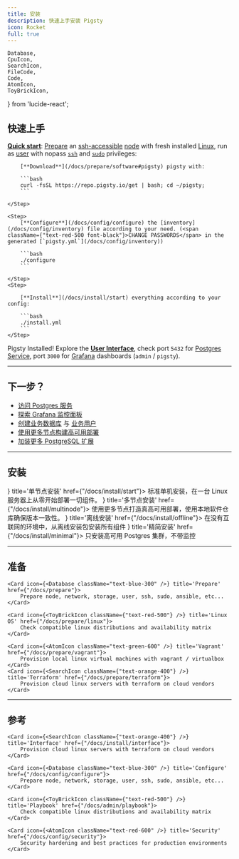 ```yaml
---
title: 安装
description: 快速上手安装 Pigsty
icon: Rocket
full: true
---
```


    Database,
    CpuIcon,
    SearchIcon,
    FileCode,
    Code,
    AtomIcon,
    ToyBrickIcon,
} from 'lucide-react';




## 快速上手

[**Quick start**](/docs/install/start): [Prepare](/docs/prepare) an [ssh-accessible](/docs/prepare/admin#check-accessibility) [node](/docs/prepare/hardware#node) with fresh installed [Linux](/docs/prepare/linux),
run as [user](/docs/prepare/admin#user) with nopass [`ssh`](/docs/prepare/admin#ssh) and [`sudo`](/docs/prepare/admin#sudo-privileges) privileges:

<Steps>
    <Step>

        [**Download**](/docs/prepare/software#pigsty) pigsty with:

        ```bash
        curl -fsSL https://repo.pigsty.io/get | bash; cd ~/pigsty;
        ```

    </Step>

    <Step>
        [**Configure**](/docs/config/configure) the [inventory](/docs/config/inventory) file according to your need. (<span className={"text-red-500 font-black"}>CHANGE PASSWORDS</span> in the generated [`pigsty.yml`](/docs/config/inventory))

        ```bash
        ./configure
        ```

    </Step>
    <Step>

        [**Install**](/docs/install/start) everything according to your config:

        ```bash
        ./install.yml
        ```
    </Step>


</Steps>


Pigsty Installed!  Explore the [**User Interface**](/docs/install/interface), check port `5432` for [Postgres](/pgsql) [Service](/pgsql/service), port `3000` for [Grafana](/docs/install/interface#grafana) dashboards (`admin` / `pigsty`).



--------

## 下一步？

- [访问 Postgres 服务](/docs/install/interface#postgresql)
- [探索 Grafana 监控面板](/docs/install/interface#grafana)
- [创建业务数据库](/pgsql/db#create-database) 与 [业务用户](/pgsql/user#create-user)
- [使用更多节点构建高可用部署](/docs/install/multinode)
- [加装更多 PostgreSQL 扩展](/pgsql/extension)


--------

## 安装


<Cards>
    <Card icon={<Database className="text-blue-300" />} title='单节点安装' href={"/docs/install/start"}>
        标准单机安装，在一台 Linux 服务器上从零开始部署一切组件。
    </Card>
    <Card icon={<AtomIcon className="text-green-600" />} title='多节点安装' href={"/docs/install/multinode"}>
        使用更多节点打造真高可用部署，使用本地软件仓库确保版本一致性。
    </Card>
    <Card icon={<SearchIcon className={"text-orange-400"} />} title='离线安装' href={"/docs/install/offline"}>
        在没有互联网的环境中，从离线安装包安装所有组件
    </Card>
    <Card icon={<ToyBrickIcon className={"text-red-500"} />} title='精简安装' href={"/docs/install/minimal"}>
        只安装高可用 Postgres 集群，不带监控
    </Card>
</Cards>


--------

## 准备

<Cards>

    <Card icon={<Database className="text-blue-300" />} title='Prepare' href={"/docs/prepare"}>
        Prepare node, network, storage, user, ssh, sudo, ansible, etc...
    </Card>

    <Card icon={<ToyBrickIcon className={"text-red-500"} />} title='Linux OS' href={"/docs/prepare/linux"}>
        Check compatible linux distributions and availability matrix
    </Card>

    <Card icon={<AtomIcon className="text-green-600" />} title='Vagrant' href={"/docs/prepare/vagrant"}>
        Provision local linux virtual machines with vagrant / virtualbox
    </Card>
    <Card icon={<SearchIcon className={"text-orange-400"} />} title='Terraform' href={"/docs/prepare/terraform"}>
        Provision cloud linux servers with terraform on cloud vendors
    </Card>

</Cards>


--------

## 参考

<Cards>

    <Card icon={<SearchIcon className={"text-orange-400"} />} title='Interface' href={"/docs/install/interface"}>
        Provision cloud linux servers with terraform on cloud vendors
    </Card>

    <Card icon={<Database className="text-blue-300" />} title='Configure' href={"/docs/config/configure"}>
        Prepare node, network, storage, user, ssh, sudo, ansible, etc...
    </Card>

    <Card icon={<ToyBrickIcon className={"text-red-500"} />} title='Playbook' href={"/docs/admin/playbook"}>
        Check compatible linux distributions and availability matrix
    </Card>

    <Card icon={<AtomIcon className="text-red-600" />} title='Security' href={"/docs/config/security"}>
        Security hardening and best practices for production environments
    </Card>


</Cards>